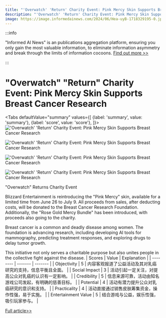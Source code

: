 ```yaml
---
title: "'Overwatch' 'Return' Charity Event: Pink Mercy Skin Supports Breast Cancer Research"
description: "'Overwatch' 'Return' Charity Event: Pink Mercy Skin Supports Breast Cancer Research"
image: https://image.informedainews.com/2024/06/Hea-uyB-1718329195-0.jpg
---
```



:::info

"Informed AI News" is an publications aggregation platform, ensuring you only gain the most valuable information, to eliminate information asymmetry and break through the limits of information cocoons.  [Find out more >>](/)

:::

# "Overwatch" "Return" Charity Event: Pink Mercy Skin Supports Breast Cancer Research


<Tabs
	defaultValue="summary"
	values={[
	{label: 'summary', value: 'summary'},
	{label: 'score', value: 'score'},
]}>
<TabItem value="summary">
<img
  src="https://image.informedainews.com/2024/06/Hea-uyB-1718329195-0.jpg"
  alt="'Overwatch' 'Return' Charity Event: Pink Mercy Skin Supports Breast Cancer Research"
/>

<img
  src="https://image.informedainews.com/2024/06/Hea-crI-1718329195-1.jpg"
  alt="'Overwatch' 'Return' Charity Event: Pink Mercy Skin Supports Breast Cancer Research"
/>

<img
  src="https://image.informedainews.com/2024/06/Hea-mSI-1718329195-2.jpg"
  alt="'Overwatch' 'Return' Charity Event: Pink Mercy Skin Supports Breast Cancer Research"
/>

<img
  src="https://image.informedainews.com/2024/06/Hea-2pF-1718329195-3.jpg"
  alt="'Overwatch' 'Return' Charity Event: Pink Mercy Skin Supports Breast Cancer Research"
/>



"Overwatch" Returns Charity Event

Blizzard Entertainment is reintroducing the "Pink Mercy" skin, available for a limited time from June 26 to July 9. All proceeds from sales, after deducting costs, will be donated to the Breast Cancer Research Foundation. Additionally, the "Rose Gold Mercy Bundle" has been introduced, with proceeds also going to the charity.

Breast cancer is a common and deadly disease among women. The foundation is advancing research, including developing AI tools for mammography, predicting treatment responses, and exploring drugs to delay tumor growth.

This initiative not only serves a charitable purpose but also unites people in the collective fight against the disease.
</TabItem>
<TabItem value="score">
	| Scores     | Value   | Explanation |
	| -------- | ------- | ------- |
	| Objectivity  | 5    | 内容客观报道了公益活动及其对乳癌研究的支持，信息平衡且全面。    |
	| Social Impact | 3     | 活动引起一定关注，对提高公众对乳癌的认识有一定影响。    |
	| Credibility    | 5    | 信息来源可靠，活动由知名游戏公司发起，有明确的慈善目标。    |
	| Potential    | 4    | 活动有潜力提升公众对乳癌研究的意识和支持。    |
	| Practicality    | 4    | 活动直接通过销售皮肤筹集资金，操作性强，易于实施。    |
	| Entertainment Value    | 5    | 结合游戏与公益，娱乐性强，吸引玩家参与。    |
</TabItem>
</Tabs>

[Full article>>](https://www.gcores.com/articles/183452)
